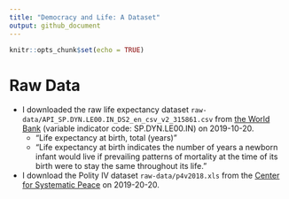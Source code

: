 ```yaml
---
title: "Democracy and Life: A Dataset"
output: github_document
---
```


```r
knitr::opts_chunk$set(echo = TRUE)
```

# Raw Data

- I downloaded the raw life expectancy dataset `raw-data/API_SP.DYN.LE00.IN_DS2_en_csv_v2_315861.csv` from [the World Bank](https://data.worldbank.org/indicator/sp.dyn.le00.in?most_recent_year_desc=false&view=map) (variable indicator code: SP.DYN.LE00.IN) on 2019-10-20. 
   - "Life expectancy at birth, total (years)"
   - "Life expectancy at birth indicates the number of years a newborn infant would live if prevailing patterns of mortality at the time of its birth were to stay the same throughout its life."
- I download the Polity IV dataset `raw-data/p4v2018.xls` from the [Center for Systematic Peace](http://www.systemicpeace.org/inscrdata.html) on 2019-20-20.